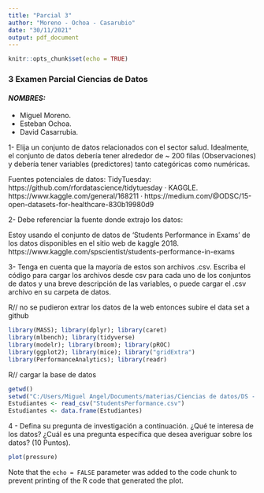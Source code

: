 ```yaml
---
title: "Parcial 3"
author: "Moreno - Ochoa - Casarubio"
date: "30/11/2021"
output: pdf_document
---
```


```r
knitr::opts_chunk$set(echo = TRUE)
```

### 3 Examen Parcial  Ciencias de Datos

#### *NOMBRES:* 
* Miguel Moreno. 
* Esteban Ochoa. 
* David Casarrubia.

1- Elija un conjunto de datos relacionados con el sector salud. Idealmente, el conjunto de datos debería tener alrededor de ~ 200 filas (Observaciones) y debería tener variables (predictores) tanto categóricas como numéricas.

Fuentes potenciales de datos: TidyTuesday: https://github.com/rfordatascience/tidytuesday · KAGGLE. https://www.kaggle.com/general/168211 · https://medium.com/@ODSC/15-open-datasets-for-healthcare-830b19980d9

2- Debe referenciar la fuente donde extrajo los datos:

Estoy usando el conjunto de datos de 'Students Performance in Exams' de los datos disponibles en el sitio web de kaggle 2018. https://www.kaggle.com/spscientist/students-performance-in-exams

3- Tenga en cuenta que la mayoría de estos son archivos .csv. Escriba el código para cargar los archivos desde csv para cada uno de los conjuntos de datos y una breve descripción de las variables, o puede cargar el .csv archivo en su carpeta de datos.

R// no se pudieron extrar los datos de la web entonces subire el data set a github 

```r
library(MASS); library(dplyr); library(caret)
library(mlbench); library(tidyverse)  
library(modelr); library(broom); library(pROC) 
library(ggplot2); library(mice); library("gridExtra")
library(PerformanceAnalytics); library(readr)
```

R// cargar la base de datos

```r
getwd()
setwd("C:/Users/Miguel Angel/Documents/materias/Ciencias de datos/DS - 2021/tareas en clase/Parcial 3") 
Estudiantes <- read_csv("StudentsPerformance.csv")
Estudiantes <- data.frame(Estudiantes)
```

4 - Defina su pregunta de investigación a continuación. ¿Qué te interesa de los datos? ¿Cuál es una pregunta específica que desea averiguar sobre los datos? (10 Puntos).


```r
plot(pressure)
```

Note that the `echo = FALSE` parameter was added to the code chunk to prevent printing of the R code that generated the plot.
